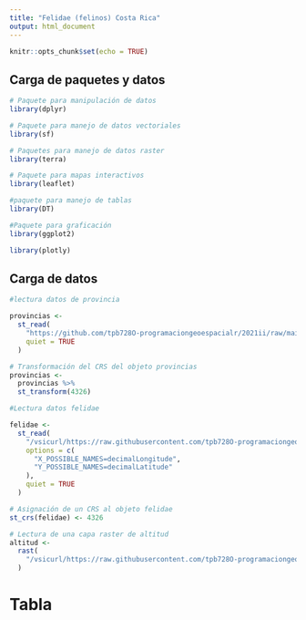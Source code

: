 ```yaml
---
title: "Felidae (felinos) Costa Rica"
output: html_document
---
```


```r
knitr::opts_chunk$set(echo = TRUE)
```

## Carga de paquetes y datos 

```r
# Paquete para manipulación de datos
library(dplyr)

# Paquete para manejo de datos vectoriales
library(sf)

# Paquetes para manejo de datos raster
library(terra)

# Paquete para mapas interactivos
library(leaflet)

#paquete para manejo de tablas
library(DT)

#Paquete para graficación
library(ggplot2)

library(plotly)


```

## Carga de datos 

```r
#lectura datos de provincia

provincias <-
  st_read(
    "https://github.com/tpb728O-programaciongeoespacialr/2021ii/raw/main/datos/ign/delimitacion-territorial-administrativa/provincias.geojson",
    quiet = TRUE
  )

# Transformación del CRS del objeto provincias
provincias <-
  provincias %>%
  st_transform(4326)

#Lectura datos felidae

felidae <-
  st_read(
    "/vsicurl/https://raw.githubusercontent.com/tpb728O-programaciongeoespacialr/2021ii/main/datos/gbif/felidae.csv",
    options = c(
      "X_POSSIBLE_NAMES=decimalLongitude",
      "Y_POSSIBLE_NAMES=decimalLatitude"
    ),
    quiet = TRUE
  )

# Asignación de un CRS al objeto felidae
st_crs(felidae) <- 4326

# Lectura de una capa raster de altitud
altitud <-
  rast(
    "/vsicurl/https://raw.githubusercontent.com/tpb728O-programaciongeoespacialr/2021ii/master/datos/worldclim/altitud.tif"
  )

```

# Tabla